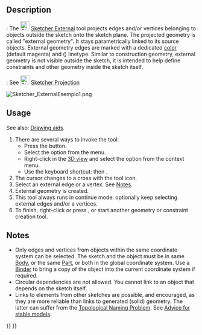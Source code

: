 <languages/>

{{Docnav
|[[Sketcher_Extend|Extend]]
|[[Sketcher_Projection|Projection]]
|[[Sketcher_Workbench|Sketcher]]
|IconL=Sketcher_Extend.svg
|IconR=Sketcher_Projection.svg
|IconC=Workbench_Sketcher.svg
}}

<div class="mw-translate-fuzzy">
{{GuiCommand/pt-br
|Name=Sketcher External
|Name/pt-br=Sketcher External
|MenuLocation=Sketch → Sketcher geometries → Sketcher External
|Workbenches=[[Sketcher_Workbench/pt-br|Sketcher]]
|Shortcut=X
|SeeAlso=[[Sketcher_ToggleConstruction/pt-br|Sketcher ConstructionMode]]
}}
</div>

==Description==

{{VersionMinus|1.0}}: The [[Image:Sketcher_External.svg|24px]] [[Sketcher_External|Sketcher External]] tool projects edges and/or vertices belonging to objects outside the sketch onto the sketch plane. The projected geometry is called "external geometry". It stays parametrically linked to its source objects. External geometry edges are marked with a dedicated [[Sketcher_Preferences#Appearance|color]] (default magenta) and ({{Version|1.0}}) linetype. Similar to construction geometry, external geometry is not visible outside the sketch, it is intended to help define constraints and other geometry inside the sketch itself.

{{VersionPlus|1.1}}: See [[Image:Sketcher_Projection.svg|24px]] [[Sketcher_Projection|Sketcher Projection]]

[[Image:Sketcher_ExternalEsempio1.png]]
{{Caption|The two magenta lines are external geometry linked to edges of a pre-existing [[PartDesign_Pad|Pad]]. They are used to constrain the circles.}}

==Usage==

See also: [[Sketcher_Workbench#Drawing_aids|Drawing aids]].

# There are several ways to invoke the tool:
#* Press the {{Button|[[Image:Sketcher_External.svg|16px]] [[Sketcher_External|Create external geometry]]}} button.
#* Select the {{MenuCommand|Sketcher → Sketcher tools → [[Image:Sketcher_External.svg|16px]] Create external geometry}} option from the menu.
#* Right-click in the [[3D_view|3D view]] and select the {{MenuCommand|[[Image:Sketcher_External.svg|16px]] Create external geometry}} option from the context menu.
#* Use the keyboard shortcut: {{KEY|G}} then {{KEY|X}}.
# The cursor changes to a cross with the tool icon.
# Select an external edge or a vertex. See [[#Notes|Notes]].
# External geometry is created.
# This tool always runs in continue mode: optionally keep selecting external edges and/or a vertices.
# To finish, right-click or press {{KEY|Esc}}, or start another geometry or constraint creation tool.

== Notes ==

* Only edges and vertices from objects within the same coordinate system can be selected. The sketch and the object must be in same [[PartDesign_Body|Body]], or the same [[Std_Part|Part]], or both in the global coordinate system. Use a [[PartDesign_SubShapeBinder|Binder]] to bring a copy of the object into the current coordinate system if required.
* Circular dependencies are not allowed. You cannot link to an object that depends on the sketch itself.
* Links to elements from other sketches are possible, and encouraged, as they are more reliable than links to generated (solid) geometry. The latter can suffer from the [[Topological_naming_problem|Topological Naming Problem]]. See [[Feature_editing#Advice_for_creating_stable_models|Advice for stable models]].


{{Docnav
|[[Sketcher_Extend|Extend]]
|[[Sketcher_Projection|Projection]]
|[[Sketcher_Workbench|Sketcher]]
|IconL=Sketcher_Extend.svg
|IconR=Sketcher_Projection.svg
|IconC=Workbench_Sketcher.svg
}}

{{Sketcher_Tools_navi{{#translation:}}}}
{{Userdocnavi{{#translation:}}}}